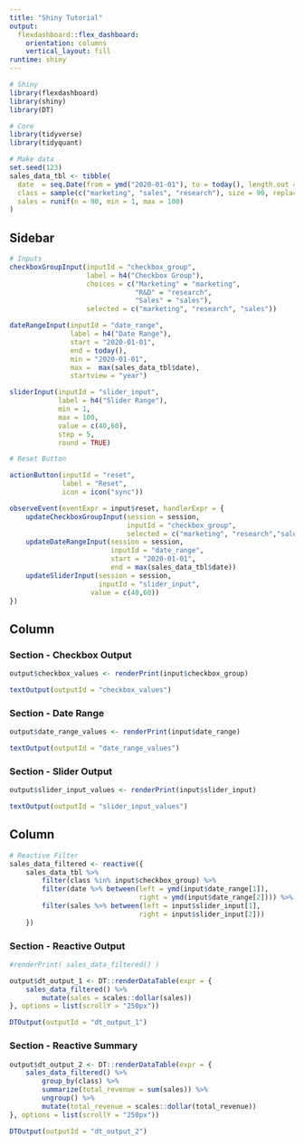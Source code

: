 ```yaml
---
title: "Shiny Tutorial"
output: 
  flexdashboard::flex_dashboard:
    orientation: columns
    vertical_layout: fill
runtime: shiny
---
```


```r
# Shiny
library(flexdashboard)
library(shiny)
library(DT)

# Core
library(tidyverse)
library(tidyquant)

```

```r
# Make data
set.seed(123)
sales_data_tbl <- tibble(
  date  = seq.Date(from = ymd("2020-01-01"), to = today(), length.out = 90),
  class = sample(c("marketing", "sales", "research"), size = 90, replace = TRUE),
  sales = runif(n = 90, min = 1, max = 100)
)
```




Sidebar {.sidebar}
------------------------

```r
# Inputs
checkboxGroupInput(inputId = "checkbox_group", 
                   label = h4("Checkbox Group"),
                   choices = c("Marketing" = "marketing",
                               "R&D" = "research",
                               "Sales" = "sales"),
                   selected = c("marketing", "research", "sales"))

dateRangeInput(inputId = "date_range",
               label = h4("Date Range"),
               start = "2020-01-01", 
               end = today(),
               min = "2020-01-01",
               max =  max(sales_data_tbl$date),
               startview = "year")

sliderInput(inputId = "slider_input",
            label = h4("Slider Range"),
            min = 1,
            max = 100,
            value = c(40,60),
            step = 5,
            round = TRUE)

```


```r
# Reset Button

actionButton(inputId = "reset",
             label = "Reset",
             icon = icon("sync"))

observeEvent(eventExpr = input$reset, handlerExpr = {
    updateCheckboxGroupInput(session = session, 
                             inputId = "checkbox_group",
                             selected = c("marketing", "research","sales"))
    updateDateRangeInput(session = session,
                         inputId = "date_range",
                         start = "2020-01-01",
                         end = max(sales_data_tbl$date))
    updateSliderInput(session = session,
                      inputId = "slider_input",
                    value = c(40,60))
})
```



Column {data-width=500}
-----------------------

### Section - Checkbox Output

```r
output$checkbox_values <- renderPrint(input$checkbox_group)

textOutput(outputId = "checkbox_values")
```

### Section - Date Range

```r
output$date_range_values <- renderPrint(input$date_range)

textOutput(outputId = "date_range_values")

```

### Section - Slider Output

```r

output$slider_input_values <- renderPrint(input$slider_input)

textOutput(outputId = "slider_input_values")
```


Column {data-width=750}
-----------------------

```r
# Reactive Filter
sales_data_filtered <- reactive({
    sales_data_tbl %>% 
        filter(class %in% input$checkbox_group) %>% 
        filter(date %>% between(left = ymd(input$date_range[1]),
                                right = ymd(input$date_range[2]))) %>% 
        filter(sales %>% between(left = input$slider_input[1],
                                right = input$slider_input[2]))
    })


```


### Section - Reactive Output

```r

#renderPrint( sales_data_filtered() )

output$dt_output_1 <- DT::renderDataTable(expr = {
    sales_data_filtered() %>% 
        mutate(sales = scales::dollar(sales))
}, options = list(scrollY = "250px"))

DTOutput(outputId = "dt_output_1")

```


### Section - Reactive Summary

```r

output$dt_output_2 <- DT::renderDataTable(expr = {
    sales_data_filtered() %>% 
        group_by(class) %>% 
        summarize(total_revenue = sum(sales)) %>% 
        ungroup() %>% 
        mutate(total_revenue = scales::dollar(total_revenue))
}, options = list(scrollY = "250px"))

DTOutput(outputId = "dt_output_2")

```

